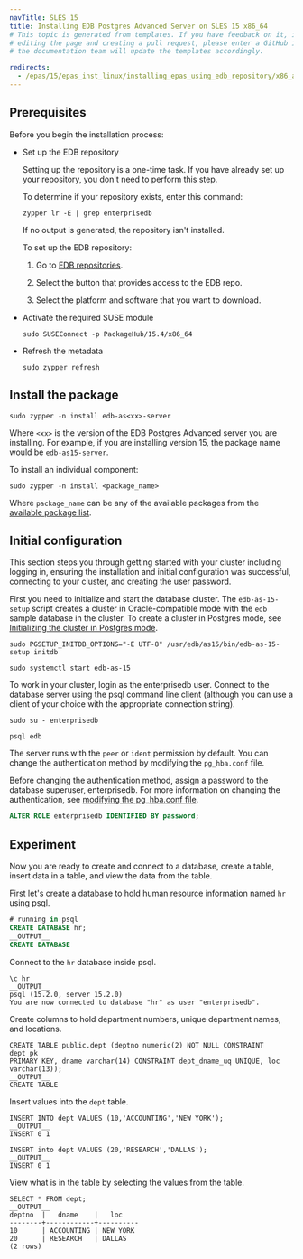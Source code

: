 ```yaml
---
navTitle: SLES 15
title: Installing EDB Postgres Advanced Server on SLES 15 x86_64
# This topic is generated from templates. If you have feedback on it, instead of
# editing the page and creating a pull request, please enter a GitHub issue and
# the documentation team will update the templates accordingly.

redirects:
  - /epas/15/epas_inst_linux/installing_epas_using_edb_repository/x86_amd64/epas_sles15_x86
---
```


## Prerequisites

Before you begin the installation process:

- Set up the EDB repository

  Setting up the repository is a one-time task. If you have already set up your repository, you don't need to perform this step.

  To determine if your repository exists, enter this command:

  `zypper lr -E | grep enterprisedb`

  If no output is generated, the repository isn't installed.

  To set up the EDB repository:

  1. Go to [EDB repositories](https://www.enterprisedb.com/repos-downloads).

  1. Select the button that provides access to the EDB repo.

  1. Select the platform and software that you want to download.

- Activate the required SUSE module

  ```shell
  sudo SUSEConnect -p PackageHub/15.4/x86_64

  ```

- Refresh the metadata
  ```shell
  sudo zypper refresh
  ```

## Install the package

```shell
sudo zypper -n install edb-as<xx>-server
```

Where `<xx>` is the version of the EDB Postgres Advanced server you are installing. For example, if you are installing version 15, the package name would be `edb-as15-server`.

To install an individual component:

```shell
sudo zypper -n install <package_name>
```

Where `package_name` can be any of the available packages from the [available package list](/epas/15/installing/linux_install_details/rpm_packages/).

## Initial configuration

This section steps you through getting started with your cluster including logging in, ensuring the installation and initial configuration was successful, connecting to your cluster, and creating the user password.

First you need to initialize and start the database cluster. The `edb-as-15-setup` script creates a cluster in Oracle-compatible mode with the `edb` sample database in the cluster. To create a cluster in Postgres mode, see [Initializing the cluster in Postgres mode](../linux_install_details/managing_an_advanced_server_installation/#initializing-the-cluster-in-postgres-mode).

```shell
sudo PGSETUP_INITDB_OPTIONS="-E UTF-8" /usr/edb/as15/bin/edb-as-15-setup initdb

sudo systemctl start edb-as-15
```

To work in your cluster, login as the enterprisedb user. Connect to the database server using the psql command line client (although you can use a client of your choice with the appropriate connection string).

```shell
sudo su - enterprisedb

psql edb
```

The server runs with the `peer` or `ident` permission by default. You can change the authentication method by modifying the `pg_hba.conf` file.

Before changing the authentication method, assign a password to the database superuser, enterprisedb. For more information on changing the authentication, see [modifying the pg_hba.conf file](/epas/latest/epas_guide/03_database_administration/01_configuration_parameters/01_setting_new_parameters/#modifying-the-pg_hbaconf-file).

```sql
ALTER ROLE enterprisedb IDENTIFIED BY password;
```

## Experiment

Now you are ready to create and connect to a database, create a table, insert data in a table, and view the data from the table.

First let's create a database to hold human resource information named `hr` using psql.

```sql
# running in psql
CREATE DATABASE hr;
__OUTPUT__
CREATE DATABASE
```

Connect to the `hr` database inside psql.

```
\c hr
__OUTPUT__
psql (15.2.0, server 15.2.0)
You are now connected to database "hr" as user "enterprisedb".
```

Create columns to hold department numbers, unique department names, and locations.

```
CREATE TABLE public.dept (deptno numeric(2) NOT NULL CONSTRAINT dept_pk
PRIMARY KEY, dname varchar(14) CONSTRAINT dept_dname_uq UNIQUE, loc
varchar(13));
__OUTPUT__
CREATE TABLE
```

Insert values into the `dept` table.

```
INSERT INTO dept VALUES (10,'ACCOUNTING','NEW YORK');
__OUTPUT__
INSERT 0 1
```

```
INSERT into dept VALUES (20,'RESEARCH','DALLAS');
__OUTPUT__
INSERT 0 1
```

View what is in the table by selecting the values from the table.

```
SELECT * FROM dept;
__OUTPUT__
deptno  |   dname    |   loc
--------+------------+----------
10      | ACCOUNTING | NEW YORK
20      | RESEARCH   | DALLAS
(2 rows)
```
